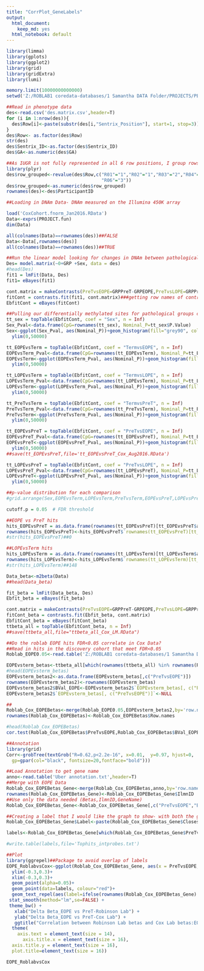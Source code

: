 ```yaml
---
title: "CorrPlot_GeneLabels"
output:
  html_document: 
    keep_md: yes
  html_notebook: default
---
```


```r
library(limma)
library(gplots)
library(ggplot2)
library(grid)
library(gridExtra)
library(lumi)

memory.limit(10000000000000)
setwd('Z:/ROBLAB1 coredata-databases/1 Samantha DATA Folder/PROJECTS/PE_IUGR_Array/Cox Validation Cohort')

##Read in phenotype data
des<-read.csv('des.matrix.csv',header=T)
for (i in 1:nrow(des)){
  des$Row[i]<-paste(substr(des[i,"Sentrix_Position"], start=1, stop=3))
}
des$Row<- as.factor(des$Row)
str(des)
des$Sentrix_ID<-as.factor(des$Sentrix_ID)
des$GA<-as.numeric(des$GA)

##As IUGR is not fully represented in all 6 row positions, I group rows into levels 1,2,and 3 on the microarray
library(plyr)
des$row_grouped<-revalue(des$Row,c("R01"="1","R02"="1","R03"="2","R04"="2","R05"="3",
                                   "R06"="3"))
des$row_grouped<-as.numeric(des$row_grouped)
rownames(des)<-des$ParticipantID

##Loading in DNAm Data- DNAm measured on the Illumina 450K array

load('CoxCohort.fnorm_Jan2016.RData')
Data<-exprs(PROJECT.fun)
dim(Data)

all(colnames(Data)==rownames(des))##FALSE
Data<-Data[,rownames(des)]
all(colnames(Data)==rownames(des))##TRUE
```

```r
##Run the linear model looking for changes in DNAm between pathological groups, correcting for fetal sex
Des= model.matrix(~0+GRP +Sex, data = des)
#head(Des)
fit1 = lmFit(Data, Des)
fit1= eBayes(fit1)

cont.matrix = makeContrasts(PreTvsEOPE=GRPPreT-GRPEOPE,PreTvsLOPE=GRPPreT-GRPLOPE, TermvsEOPE=GRPTerm-GRPEOPE, TermvsLOPE=GRPTerm-GRPLOPE,TermvsPreT=GRPTerm-GRPPreT,Sex=SexM,levels = Des)
fitCont = contrasts.fit(fit1, cont.matrix)###getting row names of contrasts don't match col names of coefficients- not sure why-look into
EbfitCont = eBayes(fitCont)

##Pulling our differentially methylated sites for pathological groups compared to controls and fetal sex (Male vs Female)
tt_sex = topTable(EbfitCont, coef = "Sex", n = Inf)
Sex_Pval<-data.frame(CpG=rownames(tt_sex), Nominal_P=tt_sex$P.Value)
Sex<-ggplot(Sex_Pval, aes(Nominal_P))+geom_histogram(fill="grey90", color="black")+theme_bw()+xlab("Nominal P Value")+ggtitle("Sex")+
  ylim(0,50000)

tt_EOPEvsTerm = topTable(EbfitCont, coef = "TermvsEOPE", n = Inf)
EOPEvsTerm_Pval<-data.frame(CpG=rownames(tt_EOPEvsTerm), Nominal_P=tt_EOPEvsTerm$P.Value)
EOPEvsTerm<-ggplot(EOPEvsTerm_Pval, aes(Nominal_P))+geom_histogram(fill="grey90", color="black")+theme_bw()+xlab("Nominal P Value")+ggtitle("EOPEvsTerm")+
  ylim(0,50000)

tt_LOPEvsTerm = topTable(EbfitCont, coef = "TermvsLOPE", n = Inf)
LOPEvsTerm_Pval<-data.frame(CpG=rownames(tt_LOPEvsTerm), Nominal_P=tt_LOPEvsTerm$P.Value)
LOPEvsTerm<-ggplot(LOPEvsTerm_Pval, aes(Nominal_P))+geom_histogram(fill="grey90", color="black")+theme_bw()+xlab("Nominal P Value")+ggtitle("LOPEvsTerm")+
  ylim(0,50000)

tt_PreTvsTerm = topTable(EbfitCont, coef = "TermvsPreT", n = Inf)
PreTvsTerm_Pval<-data.frame(CpG=rownames(tt_PreTvsTerm), Nominal_P=tt_PreTvsTerm$P.Value)
PreTvsTerm<-ggplot(PreTvsTerm_Pval, aes(Nominal_P))+geom_histogram(fill="grey90", color="black")+theme_bw()+xlab("Nominal P Value")+ggtitle("PreTvsTerm")+
  ylim(0,50000)

tt_EOPEvsPreT = topTable(EbfitCont, coef = "PreTvsEOPE", n = Inf)
EOPEvsPreT_Pval<-data.frame(CpG=rownames(tt_EOPEvsPreT), Nominal_P=tt_EOPEvsPreT$P.Value)
EOPEvsPreT<-ggplot(EOPEvsPreT_Pval, aes(Nominal_P))+geom_histogram(fill="grey90", color="black")+theme_bw()+xlab("Nominal P Value")+ggtitle("EOPEvsPreT")+
  ylim(0,50000)
##save(tt_EOPEvsPreT,file='tt_EOPEvsPreT_Cox_Aug2016.RData')

tt_LOPEvsPreT = topTable(EbfitCont, coef = "PreTvsLOPE", n = Inf)
LOPEvsPreT_Pval<-data.frame(CpG=rownames(tt_LOPEvsPreT), Nominal_P=tt_LOPEvsPreT$P.Value)
LOPEvsPreT<-ggplot(LOPEvsPreT_Pval, aes(Nominal_P))+geom_histogram(fill="grey90", color="black")+theme_bw()+xlab("Nominal P Value")+ggtitle("LOPEvsPreT")+
  ylim(0,50000)

##p-value distribution for each comparison
#grid.arrange(Sex,EOPEvsTerm,LOPEvsTerm,PreTvsTerm,EOPEvsPreT,LOPEvsPreT,nrow=4)
```

```r
cutoff.p = 0.05  # FDR threshold

##EOPE vs PreT hits
hits_EOPEvsPreT = as.data.frame(rownames(tt_EOPEvsPreT)[tt_EOPEvsPreT$adj.P.Val < cutoff.p])
rownames(hits_EOPEvsPreT)<-hits_EOPEvsPreT$`rownames(tt_EOPEvsPreT)[tt_EOPEvsPreT$adj.P.Val < cutoff.p]`
#str(hits_EOPEvsPreT)##0

##LOPEvsTerm hits
hits_LOPEvsTerm = as.data.frame(rownames(tt_LOPEvsTerm)[tt_LOPEvsTerm$adj.P.Val < cutoff.p])
rownames(hits_LOPEvsTerm)<-hits_LOPEvsTerm$`rownames(tt_LOPEvsTerm)[tt_LOPEvsTerm$adj.P.Val < cutoff.p]`
#str(hits_LOPEvsTerm)##148
```

```r
Data_beta<-m2beta(Data)
##head(Data_beta)

fit_beta = lmFit(Data_beta, Des)
Ebfit_beta = eBayes(fit_beta)

cont.matrix = makeContrasts(PreTvsEOPE=GRPPreT-GRPEOPE,PreTvsLOPE=GRPPreT-GRPLOPE, TermvsEOPE=GRPTerm-GRPEOPE, TermvsLOPE=GRPTerm-GRPLOPE,TermvsPreT=GRPTerm-GRPPreT,Sex=SexM,levels = Des)
fitCont_beta = contrasts.fit(Ebfit_beta, cont.matrix)
EbfitCont_beta = eBayes(fitCont_beta)
ttbeta_all = topTable(EbfitCont_beta, n = Inf)
##save(ttbeta_all,file="ttbeta_all_Cox_LM.RData")
```

```r
##Do the roblab EOPE hits FDR<0.05 correlate in Cox Data?
##Read in hits in the discovery cohort that meet FDR<0.05
Roblab_EOPE0.05<-read.table('Z:/ROBLAB1 coredata-databases/1 Samantha DATA Folder/PROJECTS/PE_IUGR_Array/Robinson Cohort/Roblab_EOPE_FDR0.05.txt',header=T)

EOPEvsterm_betas<-ttbeta_all[which(rownames(ttbeta_all) %in% rownames(Roblab_EOPE0.05)),]
#head(EOPEvsterm_betas)
EOPEvsterm_betas2<-as.data.frame(EOPEvsterm_betas[,c("PreTvsEOPE")])
rownames(EOPEvsterm_betas2)<-rownames(EOPEvsterm_betas)
EOPEvsterm_betas2$BVal_EOPE<-EOPEvsterm_betas2$`EOPEvsterm_betas[, c("PreTvsEOPE")]`
EOPEvsterm_betas2$`EOPEvsterm_betas[, c("PreTvsEOPE")]`<-NULL

##
Roblab_Cox_EOPEBetas<-merge(Roblab_EOPE0.05,EOPEvsterm_betas2,by='row.names')##difference in probe number due to bad quality probes removed from Cox data
rownames(Roblab_Cox_EOPEBetas)<-Roblab_Cox_EOPEBetas$Row.names

#head(Roblab_Cox_EOPEBetas)
cor.test(Roblab_Cox_EOPEBetas$PreTvsEOPE,Roblab_Cox_EOPEBetas$BVal_EOPE)##p<2.2e-16,R=0.62

##Annotation
library(grid)
Corr<-grobTree(textGrob("R=0.62,p<2.2e-16", x=0.01,  y=0.97, hjust=0,
  gp=gpar(col="black", fontsize=20,fontface="bold")))

##Load Annotation to get gene name
anno<-read.table('Uber annotation.txt',header=T)
##Merge with EOPE Data
Roblab_Cox_EOPEBetas_Gene<-merge(Roblab_Cox_EOPEBetas,anno,by='row.names')##74016 probes
rownames(Roblab_Cox_EOPEBetas_Gene)<-Roblab_Cox_EOPEBetas_Gene$IlmnID
##Use only the data needed (Betas,IlmnID,GeneName)
Roblab_Cox_EOPEBetas_Gene<-Roblab_Cox_EOPEBetas_Gene[,c("PreTvsEOPE","BVal_EOPE","IlmnID","Closest_TSS_gene_name")]

##Creating a label that I would like the graph to show- with both the gene name and the probe ID
Roblab_Cox_EOPEBetas_Gene$Label<-paste(Roblab_Cox_EOPEBetas_Gene$Closest_TSS_gene_name,"_",Roblab_Cox_EOPEBetas_Gene$IlmnID)

labels<-Roblab_Cox_EOPEBetas_Gene[which(Roblab_Cox_EOPEBetas_Gene$PreTvsEOPE>0.20 & Roblab_Cox_EOPEBetas_Gene$BVal_EOPE> 0.10|Roblab_Cox_EOPEBetas_Gene$PreTvsEOPE< -0.10 & Roblab_Cox_EOPEBetas_Gene$BVal_EOPE< -0.10|Roblab_Cox_EOPEBetas_Gene$IlmnID=="cg11079619"|Roblab_Cox_EOPEBetas_Gene$IlmnID=="cg20971407"|Roblab_Cox_EOPEBetas_Gene$IlmnID=="cg01924561"|Roblab_Cox_EOPEBetas_Gene$IlmnID=="cg02494582"|Roblab_Cox_EOPEBetas_Gene$IlmnID=="cg12436772"),]

#write.table(labels,file='Tophits_intprobes.txt')

##Plot
library(ggrepel)##Package to avoid overlap of labels
EOPE_RoblabvsCox<-ggplot(Roblab_Cox_EOPEBetas_Gene, aes(x = PreTvsEOPE, y = BVal_EOPE)) +
  ylim(-0.3,0.3)+
  xlim(-0.3,0.3)+
  geom_point(alpha=0.05)+
  geom_point(data=labels, colour="red")+
  geom_text_repel(aes(label=ifelse(rownames(Roblab_Cox_EOPEBetas_Gene) %in% rownames(labels),as.character(Roblab_Cox_EOPEBetas_Gene$Closest_TSS_gene_name),'')),size=1.8,colour = "red") +
 stat_smooth(method="lm",se=FALSE) +
 theme_bw() + 
   xlab("Delta Beta_EOPE vs PreT-Robinson Lab") + 
   ylab("Delta Beta_EOPE vs PreT-Cox Lab") + 
   ggtitle("Correlation between Robinson Lab betas and Cox Lab betas:EOPEvsPreT Hits")+
  theme(
    axis.text = element_text(size = 14),
      axis.title.x = element_text(size = 16),
  axis.title.y = element_text(size = 16),
  plot.title=element_text(size = 16))

EOPE_RoblabvsCox
```

